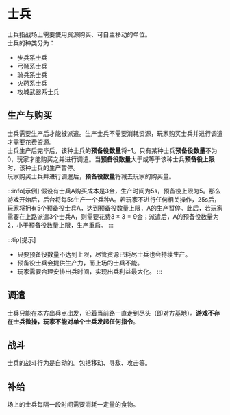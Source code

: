 # 士兵

士兵指战场上需要使用资源购买、可自主移动的单位。  
士兵的种类分为：
- 步兵系士兵
- 弓弩系士兵
- 骑兵系士兵
- 火药系士兵
- 攻城武器系士兵

## 生产与购买 

士兵需要生产后才能被派遣。生产士兵不需要消耗资源，玩家购买士兵并进行调遣才需要花费资源。  
士兵生产后完毕后，该种士兵的**预备役数量**将+1。只有某种士兵**预备役数量**不为0，玩家才能购买之并进行调遣。当**预备役数量**大于或等于该种士兵**预备役上限**时，该种士兵的生产暂停。  
玩家购买士兵并进行调遣后，**预备役数量**将减去玩家的购买量。

:::info[示例]
假设有士兵A购买成本是3金，生产时间为5s，预备役上限为5。那么游戏开始后，后台将每5s生产一个兵种A。若玩家不进行任何相关操作，25s后，玩家将拥有5个预备役士兵A，达到预备役数量上限，A的生产暂停。此后，若玩家需要在上路派遣3个士兵A，则需要花费$3\times 3=9$金；派遣后，A的预备役数量为2，小于预备役数量上限，生产重启。
:::

:::tip[提示]
- 只要预备役数量不达到上限，尽管资源已耗尽士兵也会持续生产。
- 预备役士兵会提供生产力，而上场的士兵不能。
- 玩家需要合理安排出兵时间，实现出兵利益最大化。
:::

## 调遣 

士兵只能在本方出兵点出发，沿着当前路一直走到尽头（即对方基地）。**游戏不存在士兵微操，玩家不能对单个士兵发起任何指令**。

## 战斗 

士兵的战斗行为是自动的。包括移动、寻敌、攻击等。

## 补给 

场上的士兵每隔一段时间需要消耗一定量的食物。